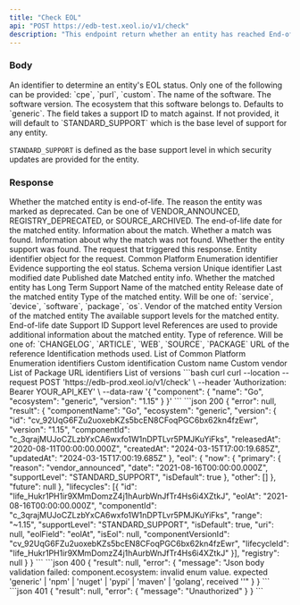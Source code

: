 ```yaml
---
title: "Check EOL"
api: "POST https://edb-test.xeol.io/v1/check"
description: "This endpoint return whether an entity has reached End-of-Life (EOL) status."
---
```


### Body

<ParamField body="component" type="object" required>
  An identifier to determine an entity's EOL status. Only one of the following can be provided: `cpe`, `purl`, `custom`.
  <Expandable title="properties">
    <ParamField body="name" type="string" required>
      The name of the software. 
    </ParamField>
    <ParamField body="version" type="string" required>
      The software version.
    </ParamField>
    <ParamField body="ecosystem" type="string" required>
      The ecosystem that this software belongs to. Defaults to `generic`.
    </ParamField>
  </Expandable>
</ParamField>

<ParamField body="lifecycle" type="string">
  The field takes a support ID to match against. If not provided, it will default to `STANDARD_SUPPORT` which is the base level
  of support for any entity.

  `STANDARD_SUPPORT` is defined as the base support level in which security updates are provided for the entity.
</ParamField>

### Response

<ResponseField name="eol" type="boolean">
  Whether the matched entity is end-of-life.
</ResponseField>

<ResponseField name="eol_reason" type="string">
  The reason the entity was marked as deprecated. Can be one of VENDOR_ANNOUNCED, REGISTRY_DEPRECATED, or SOURCE_ARCHIVED.
</ResponseField>

<ResponseField name="eol_date" type="string">
  The end-of-life date for the matched entity.
</ResponseField>

<ResponseField name="match" type="object">
  Information about the match.
  <Expandable title="match">
    <ResponseField name="found" type="bool">
      Whether a match was found.
    </ResponseField>
    <ResponseField name="message" type="string">
      Information about why the match was not found.
    </ResponseField>
  </Expandable>
</ResponseField>

<ResponseField name="found_support" type="boolean">
  Whether the entity support was found.
</ResponseField>


<ResponseField name="request" type="object">
  The request that triggered this response.
  <Expandable title="request">
    <ResponseField name="identifier" type="object">
      Entity identifier object for the request.
      <Expandable title="identifier">
        <ResponseField name="cpe" type="string">
          Common Platform Enumeration identifier
        </ResponseField>
      </Expandable>
    </ResponseField>
  </Expandable>
</ResponseField>

<ResponseField name="evidence" type="object">
  Evidence supporting the eol status.
  <Expandable title="evidence">
    <ResponseField name="schema_version" type="string">
      Schema version
    </ResponseField>
    <ResponseField name="id" type="string">
      Unique identifier
    </ResponseField>
    <ResponseField name="modified" type="datetime">
      Last modified date
    </ResponseField>
    <ResponseField name="published" type="datetime">
      Published date
    </ResponseField>
    <ResponseField name="entity" type="object">
      Matched entity info.
      <Expandable title="entity">
        <ResponseField name="lts" type="boolean">
          Whether the matched entity has Long Term Support
        </ResponseField>
        <ResponseField name="name" type="string">
          Name of the matched entity
        </ResponseField>
        <ResponseField name="released" type="datetime">
          Release date of the matched entity
        </ResponseField>
        <ResponseField name="type" type="string">
          Type of the matched entity. Will be one of: `service`, `device`, `software`, `package`, `os`.
        </ResponseField>
        <ResponseField name="vendor" type="string">
          Vendor of the matched entity
        </ResponseField>
        <ResponseField name="version" type="string">
          Version of the matched entity
        </ResponseField>
      </Expandable>
    </ResponseField>
    <ResponseField name="support" type="object[]">
      The available support levels for the matched entity.
      <Expandable title="support">
        <ResponseField name="eol" type="datetime">
          End-of-life date
        </ResponseField>
        <ResponseField name="id" type="string">
          Support ID
        </ResponseField>
        <ResponseField name="level" type="integer">
          Support level
        </ResponseField>
      </Expandable>
    </ResponseField>
    <ResponseField name="references" type="object[]">
      References are used to provide additional information about the matched entity.
      <Expandable title="references">
        <ResponseField name="type" type="string">
          Type of reference. Will be one of: `CHANGELOG`, `ARTICLE`, `WEB`, `SOURCE`, `PACKAGE`
        </ResponseField>
        <ResponseField name="url" type="string">
          URL of the reference
        </ResponseField>
      </Expandable>
    </ResponseField>
    <ResponseField name="identification" type="object">
      Identification methods used.
      <Expandable title="identification">
        <ResponseField name="cpes" type="string[]">
          List of Common Platform Enumeration identifiers
        </ResponseField>
        <ResponseField name="custom" type="object">
          Custom identification
          <Expandable title="custom">
            <ResponseField name="name" type="string">
              Custom name
            </ResponseField>
            <ResponseField name="vendor" type="string">
              Custom vendor
            </ResponseField>
          </Expandable>
        </ResponseField>
        <ResponseField name="purls" type="string[]">
          List of Package URL identifiers
        </ResponseField>
        <ResponseField name="versions" type="string[]">
          List of versions
        </ResponseField>
      </Expandable>
    </ResponseField>
  </Expandable>
</ResponseField>


<RequestExample>
  ```bash curl
  curl --location --request POST 'https://edb-prod.xeol.io/v1/check' \
  --header 'Authorization: Bearer YOUR_API_KEY' \
  --data-raw '{
    "component": {
        "name": "Go",
        "ecosystem": "generic",
        "version": "1.15"
    }
  }'
  ```
</RequestExample>

<ResponseExample>
  ```json 200
  {
    "error": null,
    "result": {
      "componentName": "Go",
      "ecosystem": "generic",
      "version": {
        "id": "cv_92UqG6FZu2uoxebKZs5bcEN8CFoqPGC6bx62kn4fzEwr",
        "version": "1.15",
        "componentId": "c_3qrajMUJoCZLzbYxCA6wxfo1W1nDPTLvr5PMJKuYiFks",
        "releasedAt": "2020-08-11T00:00:00.000Z",
        "createdAt": "2024-03-15T17:00:19.685Z",
        "updatedAt": "2024-03-15T17:00:19.685Z"
      },
      "eol": {
        "now": {
          "primary": {
            "reason": "vendor_announced",
            "date": "2021-08-16T00:00:00.000Z",
            "supportLevel": "STANDARD_SUPPORT",
            "isDefault": true
          },
          "other": []
        },
        "future": null
      },
      "lifecycles": [{
        "id": "life_Hukr1PH1ir9XMmDomzZ4j1hAurbWnJfTr4Hs6i4XZtkJ",
        "eolAt": "2021-08-16T00:00:00.000Z",
        "componentId": "c_3qrajMUJoCZLzbYxCA6wxfo1W1nDPTLvr5PMJKuYiFks",
        "range": "~1.15",
        "supportLevel": "STANDARD_SUPPORT",
        "isDefault": true,
        "uri": null,
        "eolField": "eolAt",
        "isEol": null,
        "componentVersionId": "cv_92UqG6FZu2uoxebKZs5bcEN8CFoqPGC6bx62kn4fzEwr",
        "lifecycleId": "life_Hukr1PH1ir9XMmDomzZ4j1hAurbWnJfTr4Hs6i4XZtkJ"
      }],
      "registry": null
    }
  }
  ```
  ```json 400
  {
    "result": null,
    "error": {
      "message": "Json body validation failed: component.ecosystem: invalid enum value. expected 'generic' | 'npm' | 'nuget' | 'pypi' | 'maven' | 'golang', received ''"
    }
  }
  ```
  ```json 401
  {
    "result": null,
    "error": {
      "message": "Unauthorized"
    }
  }
  ```
</ResponseExample>

